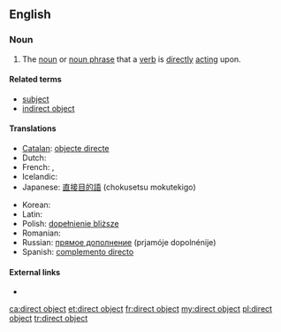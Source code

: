 ==English==

===Noun===
{{examples-right|examples=
* I see '''the car'''.
* {{qualifier|French}} Je vois '''la voiture'''.}}
{{en-noun|sg=[[direct]] [[object]]}}

# {{grammar}} The [[noun]] or [[noun phrase]] that a [[verb]] is [[directly]] [[act]]ing upon.

====Related terms====
* [[subject]]
* [[indirect object]]

====Translations====
{{trans-top|the noun a verb is directly acting upon}}
* [[Catalan]]: [[objecte directe]] {{m}}
* Dutch: {{t+|nl|lijdend voorwerp|n}}
* French: {{t-|fr|C.O.D.|m}}, {{t+|fr|complément d'objet direct|m}}
* Icelandic: {{t-|is|beint andlag|n}}
* Japanese: [[直接目的語]] (chokusetsu mokutekigo)
{{trans-mid}}
* Korean: {{t-|ko|직접목적어|tr=jik-jeop-mok-jeok-eo|sc=Kore}}
* Latin: {{t-|la|res directa|f}}
* Polish: [[dopełnienie bliższe]] {{n}}
* Romanian: {{t-|ro|complement direct|n}}
* Russian: [[прямое дополнение]] (prjamóje dopolnénije) {{n}}
* Spanish: [[complemento directo]] {{m}}
{{trans-bottom}}

====External links====
* {{pedia}}

[[ca:direct object]]
[[et:direct object]]
[[fr:direct object]]
[[my:direct object]]
[[pl:direct object]]
[[tr:direct object]]